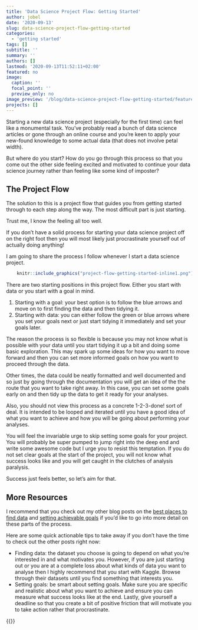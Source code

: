 ```yaml
---
title: 'Data Science Project Flow: Getting Started'
author: jobel
date: '2020-09-13'
slug: data-science-project-flow-getting-started
categories:
  - 'getting started'
tags: []
subtitle: ''
summary: ''
authors: []
lastmod: '2020-09-13T11:52:11+02:00'
featured: no
image:
  caption: ''
  focal_point: ''
  preview_only: no
image_preview: '/blog/data-science-project-flow-getting-started/featured.png'
projects: []
---
```


Starting a new data science project (especially for the first time) can feel like a monumental task. You've probably read a bunch of data science articles or gone through an online course and you're keen to apply your new-found knowledge to some actual data (that does not involve petal width). 

But where do you start? How do you go through this process so that you come out the other side feeling excited and motivated to continue your data science journey rather than feeling like some kind of imposter?

## The Project Flow

The solution to this is a project flow that guides you from getting started through to each step along the way. The most difficult part is just starting. 

Trust me, I know the feeling all too well. 

If you don't have a solid process for starting your data science project off on the right foot then you will most likely just procrastinate yourself out of actually doing anything! 

I am going to share the process I follow whenever I start a data science project.

```r
    knitr::include_graphics("project-flow-getting-started-inline1.png")
```

There are two starting positions in this project flow. Either you start with data or you start with a goal in mind. 

1. Starting with a goal: your best option is to follow the blue arrows and move on to first finding the data and then tidying it. 
2. Starting with data: you can either follow the green or blue arrows where you set your goals next or just start tidying it immediately and set your goals later. 

The reason the process is so flexible is because you may not know what is possible with your data until you start tidying it up a bit and doing some basic exploration. This may spark up some ideas for how you want to move forward and then you can set more informed goals on how you want to proceed through the data. 

Other times, the data could be neatly formatted and well documented and so just by going through the documentation you will get an idea of the the route that you want to take right away. In this case, you can set some goals early on and then tidy up the data to get it ready for your analyses.

Also, you should not view this process as a concrete 1-2-3-done! sort of deal. It is intended to be looped and iterated until you have a good idea of what you want to achieve and how you will be going about performing your analyses.

You will feel the invariable urge to skip setting some goals for your project. You will probably be super pumped to jump right into the deep end and write some awesome code but I urge you to resist this temptation. If you do not set clear goals at the start of the project, you will not know what success looks like and you will get caught in the clutches of analysis paralysis. 

Success just feels better, so let's aim for that.

## More Resources

I recommend that you check out my other blog posts on the [best places to find data](/blog/finding-data/) and [setting achievable goals](/blog/setting-goals/) if you'd like to go into more detail on these parts of the process.

Here are some quick actionable tips to take away if you don't have the time to check out the other posts right now:

- Finding data: the dataset you choose is going to depend on what you're interested in and what motivates you. However, if you are just starting out or you are at a complete loss about what kinds of data you want to analyse then I highly recommend that you start with Kaggle. Browse through their datasets until you find something that interests you.
- Setting goals: be smart about setting goals. Make sure you are specific and realistic about what you want to achieve and ensure you can measure what success looks like at the end. Lastly, give yourself a deadline so that you create a bit of positive friction that will motivate you to take action rather that procrastinate.

{{<subscribe>}}
